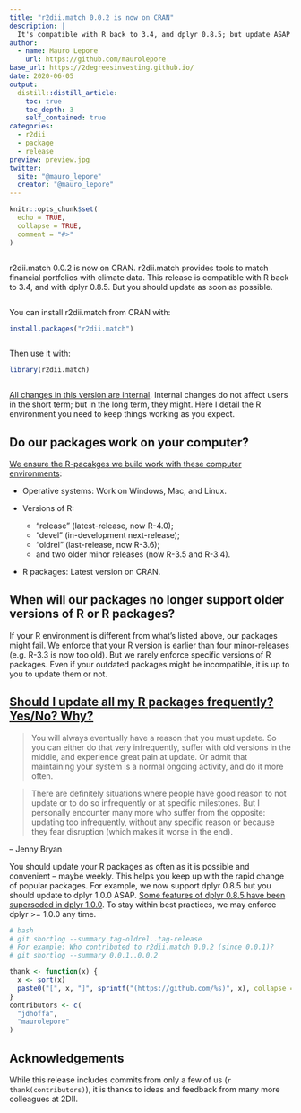 ```yaml
---
title: "r2dii.match 0.0.2 is now on CRAN"
description: |
  It's compatible with R back to 3.4, and dplyr 0.8.5; but update ASAP!
author:
  - name: Mauro Lepore
    url: https://github.com/maurolepore
base_url: https://2degreesinvesting.github.io/
date: 2020-06-05
output: 
  distill::distill_article:
    toc: true
    toc_depth: 3
    self_contained: true
categories:
  - r2dii
  - package
  - release
preview: preview.jpg
twitter:
  site: "@mauro_lepore"
  creator: "@mauro_lepore"
---
```


```r
knitr::opts_chunk$set(
  echo = TRUE,
  collapse = TRUE,
  comment = "#>"
)
```

```r
```

r2dii.match 0.0.2 is now on CRAN. r2dii.match provides tools to match financial portfolios with climate data. This release is compatible with R back to 3.4, and with dplyr 0.8.5. But you should update as soon as possible.

```r
```

You can install r2dii.match from CRAN with:

```r
install.packages("r2dii.match")
```

```r
```

Then use it with:

```r
library(r2dii.match)
```

```r
```

[All changes in this version are internal](https://github.com/2DegreesInvesting/r2dii.match/releases/tag/v0.0.2). Internal changes do not affect users in the short term; but in the long term, they might. Here I detail the R environment you need to keep things working as you expect.

## Do our packages work on your computer?

[We ensure the R-pacakges we build work with these computer environments](https://github.com/2DegreesInvesting/r2dii.match/blob/master/cran-comments.md):

* Operative systems: Work on Windows, Mac, and Linux.

* Versions of R:
  * "release" (latest-release, now R-4.0); 
  * "devel" (in-development next-release); 
  * "oldrel" (last-release, now R-3.6); 
  * and two older minor releases (now R-3.5 and R-3.4).

* R packages: Latest version on CRAN.

## When will our packages no longer support older versions of R or R packages?

If your R environment is different from what's listed above, our packages might fail. We enforce that your R version is earlier than four minor-releases (e.g. R-3.3 is now too old). But we rarely enforce specific versions of R packages. Even if your outdated packages might be incompatible, it is up to you to update them or not.

## [Should I update all my R packages frequently? Yes/No? Why?](https://community.rstudio.com/t/should-i-update-all-my-r-packages-frequently-yes-no-why/5856)

> You will always eventually have a reason that you must update. So you can either do that very infrequently, suffer with old versions in the middle, and experience great pain at update. Or admit that maintaining your system is a normal ongoing activity, and do it more often.

> There are definitely situations where people have good reason to not update or to do so infrequently or at specific milestones. But I personally encounter many more who suffer from the opposite: updating too infrequently, without any specific reason or because they fear disruption (which makes it worse in the end).

-- Jenny Bryan

You should update your R packages as often as it is possible and convenient -- maybe weekly. This helps you keep up with the rapid change of popular packages. For example, we now support dplyr 0.8.5 but you should update to dplyr 1.0.0 ASAP. [Some features of dplyr 0.8.5 have been superseded in dplyr 1.0.0](https://dplyr.tidyverse.org/news/index.html#superseded). To stay within best practices, we may enforce dplyr >= 1.0.0 any time.

```r
# bash
# git shortlog --summary tag-oldrel..tag-release
# For example: Who contributed to r2dii.match 0.0.2 (since 0.0.1)?
# git shortlog --summary 0.0.1..0.0.2

thank <- function(x) {
  x <- sort(x)
  paste0("[", x, "]", sprintf("(https://github.com/%s)", x), collapse = ", ")
}
contributors <- c(
  "jdhoffa",
  "maurolepore"
)
```

## Acknowledgements

While this release includes commits from only a few of us (`r thank(contributors)`), it is thanks to ideas and feedback from many more colleagues at 2DII.